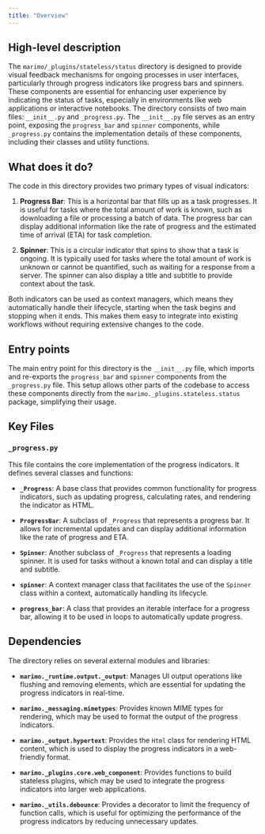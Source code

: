 ```yaml
---
title: "Overview"
---
```


## High-level description

The `marimo/_plugins/stateless/status` directory is designed to provide visual feedback mechanisms for ongoing processes in user interfaces, particularly through progress indicators like progress bars and spinners. These components are essential for enhancing user experience by indicating the status of tasks, especially in environments like web applications or interactive notebooks. The directory consists of two main files: `__init__.py` and `_progress.py`. The `__init__.py` file serves as an entry point, exposing the `progress_bar` and `spinner` components, while `_progress.py` contains the implementation details of these components, including their classes and utility functions.

## What does it do?

The code in this directory provides two primary types of visual indicators:

1. **Progress Bar**: This is a horizontal bar that fills up as a task progresses. It is useful for tasks where the total amount of work is known, such as downloading a file or processing a batch of data. The progress bar can display additional information like the rate of progress and the estimated time of arrival (ETA) for task completion.

2. **Spinner**: This is a circular indicator that spins to show that a task is ongoing. It is typically used for tasks where the total amount of work is unknown or cannot be quantified, such as waiting for a response from a server. The spinner can also display a title and subtitle to provide context about the task.

Both indicators can be used as context managers, which means they automatically handle their lifecycle, starting when the task begins and stopping when it ends. This makes them easy to integrate into existing workflows without requiring extensive changes to the code.

## Entry points

The main entry point for this directory is the `__init__.py` file, which imports and re-exports the `progress_bar` and `spinner` components from the `_progress.py` file. This setup allows other parts of the codebase to access these components directly from the `marimo._plugins.stateless.status` package, simplifying their usage.

## Key Files

### `_progress.py`

This file contains the core implementation of the progress indicators. It defines several classes and functions:

- **`_Progress`**: A base class that provides common functionality for progress indicators, such as updating progress, calculating rates, and rendering the indicator as HTML.

- **`ProgressBar`**: A subclass of `_Progress` that represents a progress bar. It allows for incremental updates and can display additional information like the rate of progress and ETA.

- **`Spinner`**: Another subclass of `_Progress` that represents a loading spinner. It is used for tasks without a known total and can display a title and subtitle.

- **`spinner`**: A context manager class that facilitates the use of the `Spinner` class within a context, automatically handling its lifecycle.

- **`progress_bar`**: A class that provides an iterable interface for a progress bar, allowing it to be used in loops to automatically update progress.

## Dependencies

The directory relies on several external modules and libraries:

- **`marimo._runtime.output._output`**: Manages UI output operations like flushing and removing elements, which are essential for updating the progress indicators in real-time.

- **`marimo._messaging.mimetypes`**: Provides known MIME types for rendering, which may be used to format the output of the progress indicators.

- **`marimo._output.hypertext`**: Provides the `Html` class for rendering HTML content, which is used to display the progress indicators in a web-friendly format.

- **`marimo._plugins.core.web_component`**: Provides functions to build stateless plugins, which may be used to integrate the progress indicators into larger web applications.

- **`marimo._utils.debounce`**: Provides a decorator to limit the frequency of function calls, which is useful for optimizing the performance of the progress indicators by reducing unnecessary updates.